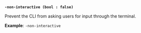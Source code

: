 <a id="standard-non-interactive" /><br />

**`-non-interactive (bool : false)`**

Prevent the CLI from asking users for input through the terminal.

**Example**: `-non-interactive`

<br />